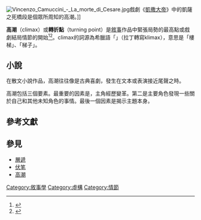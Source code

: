 [[File:Vincenzo_Camuccini_-_La_morte_di_Cesare.jpg|thumb]]戲劇《[[凱撒大帝_(戲劇)|凱撒大帝]]》中的凱薩之死橋段是個眾所周知的高潮。]]

'''高潮'''（climax）或'''轉折點'''（turning point）是[[敘事|敘事]]作品中緊張局勢的最高點或戲劇結局情節的開始<ref Name="Herrick">{{cite book |author = Robert Herrick | coauthors = Lindsay Todd Damon  | title = Composition and Rhetoric for Schools  | publisher = Scott, Foresman and Co.  | date=  1902  | location = Original from Harvard University  | pages = 382  | url = http://books.google.com/books?id=XwABAAAAYAAJ&pg=PA382&dq=Climax+(narrative)+-wikipedia&as_brr=3&ie=ISO-8859-1   | doi =  | id =  }}</ref><ref Name="Fletcher">{{cite book  | author = Jefferson Butler Fletcher | coauthors = George Rice Carpenter  | title = Introduction to Theme-writing  | publisher = Allyn & Bacon  | date=  1893  | location = Original from Harvard University  | pages = 84  | url = http://books.google.com/books?id=dP0AAAAAYAAJ&pg=PA84&dq=Climax+(narrative)+-wikipedia&as_brr=3&ie=ISO-8859-1  | doi =  | id =  }}</ref>。climax的詞源為希臘語「{{lang|el|κλῖμαξ}}」（拉丁轉寫klimax），意思是「樓梯」、「梯子」。

== 小說 ==
在散文小說作品，高潮往往像是古典喜劇，發生在文本或表演接近尾聲之時。

高潮包括三個要素。最重要的因素是，主角經歷變革。第二是主要角色發現一些關於自己和其他未知角色的事情。最後一個因素是揭示主題本身。

==參考文獻==
{{Reflist|2}}

==參見==
*[[層遞|層遞]]
*[[伏笔|伏笔]]
*[[高潮|高潮]]

{{Fiction writing}}

{{lit-stub}}

[[Category:敘事學|Category:敘事學]]
[[Category:虛構|Category:虛構]]
[[Category:情節|Category:情節]]